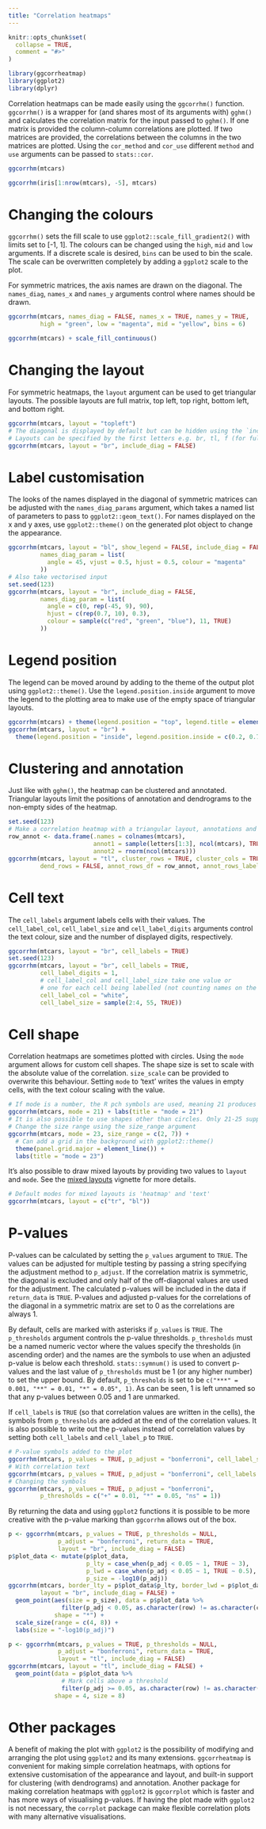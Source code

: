 ```yaml
---
title: "Correlation heatmaps"
---
```


```r
knitr::opts_chunk$set(
  collapse = TRUE,
  comment = "#>"
)
```

```r
library(ggcorrheatmap)
library(ggplot2)
library(dplyr)
```

Correlation heatmaps can be made easily using the `ggcorrhm()` function. `ggcorrhm()` is a wrapper for (and shares most of its arguments with) `gghm()` and calculates the correlation matrix for the input passed to `gghm()`. If one matrix is provided the column-column correlations are plotted. If two matrices are provided, the correlations between the columns in the two matrices are plotted. Using the `cor_method` and `cor_use` different `method` and `use` arguments can be passed to `stats::cor`.

```r
ggcorrhm(mtcars)
```

```r
ggcorrhm(iris[1:nrow(mtcars), -5], mtcars)
```

# Changing the colours

`ggcorrhm()` sets the fill scale to use `ggplot2::scale_fill_gradient2()` with limits set to [-1, 1]. The colours can be changed using the `high`, `mid` and `low` arguments. If a discrete scale is desired, `bins` can be used to bin the scale. The scale can be overwritten completely by adding a `ggplot2` scale to the plot.

For symmetric matrices, the axis names are drawn on the diagonal. The `names_diag`, `names_x` and `names_y` arguments control where names should be drawn.

```r
ggcorrhm(mtcars, names_diag = FALSE, names_x = TRUE, names_y = TRUE,
         high = "green", low = "magenta", mid = "yellow", bins = 6)

ggcorrhm(mtcars) + scale_fill_continuous()
```

# Changing the layout

For symmetric heatmaps, the `layout` argument can be used to get triangular layouts. The possible layouts are full matrix, top left, top right, bottom left, and bottom right.

```r
ggcorrhm(mtcars, layout = "topleft")
# The diagonal is displayed by default but can be hidden using the `include_diag` argument
# Layouts can be specified by the first letters e.g. br, tl, f (for full), w (whole, same as full)
ggcorrhm(mtcars, layout = "br", include_diag = FALSE)
```

# Label customisation

The looks of the names displayed in the diagonal of symmetric matrices can be adjusted with the `names_diag_params` argument, which takes a named list of parameters to pass to `ggplot2::geom_text()`. For names displayed on the x and y axes, use `ggplot2::theme()` on the generated plot object to change the appearance.

```r
ggcorrhm(mtcars, layout = "bl", show_legend = FALSE, include_diag = FALSE,
         names_diag_param = list(
           angle = 45, vjust = 0.5, hjust = 0.5, colour = "magenta"
         ))
# Also take vectorised input
set.seed(123)
ggcorrhm(mtcars, layout = "br", include_diag = FALSE,
         names_diag_param = list(
           angle = c(0, rep(-45, 9), 90),
           hjust = c(rep(0.7, 10), 0.3),
           colour = sample(c("red", "green", "blue"), 11, TRUE)
         ))
```

# Legend position

The legend can be moved around by adding to the theme of the output plot using `ggplot2::theme()`. Use the `legend.position.inside` argument to move the legend to the plotting area to make use of the empty space of triangular layouts.

```r
ggcorrhm(mtcars) + theme(legend.position = "top", legend.title = element_text(vjust = 0.8))
ggcorrhm(mtcars, layout = "br") +
  theme(legend.position = "inside", legend.position.inside = c(0.2, 0.7))
```

# Clustering and annotation

Just like with `gghm()`, the heatmap can be clustered and annotated. Triangular layouts limit the positions of annotation and dendrograms to the non-empty sides of the heatmap.

```r
set.seed(123)
# Make a correlation heatmap with a triangular layout, annotations and clustering
row_annot <- data.frame(.names = colnames(mtcars),
                        annot1 = sample(letters[1:3], ncol(mtcars), TRUE),
                        annot2 = rnorm(ncol(mtcars)))
ggcorrhm(mtcars, layout = "tl", cluster_rows = TRUE, cluster_cols = TRUE,
         dend_rows = FALSE, annot_rows_df = row_annot, annot_rows_label_side = "top")
```

# Cell text

The `cell_labels` argument labels cells with their values. The `cell_label_col`, `cell_label_size` and `cell_label_digits` arguments control the text colour, size and the number of displayed digits, respectively.

```r
ggcorrhm(mtcars, layout = "br", cell_labels = TRUE)
set.seed(123)
ggcorrhm(mtcars, layout = "br", cell_labels = TRUE,
         cell_label_digits = 1,
         # cell_label_col and cell_label_size take one value or
         # one for each cell being labelled (not counting names on the diagonal)
         cell_label_col = "white",
         cell_label_size = sample(2:4, 55, TRUE))
```

# Cell shape

Correlation heatmaps are sometimes plotted with circles. Using the `mode` argument allows for custom cell shapes. The shape size is set to scale with the absolute value of the correlation. `size_scale` can be provided to overwrite this behaviour. Setting `mode` to 'text' writes the values in empty cells, with the text colour scaling with the value.

```r
# If mode is a number, the R pch symbols are used, meaning 21 produces circles.
ggcorrhm(mtcars, mode = 21) + labs(title = "mode = 21")
# It is also possible to use shapes other than circles. Only 21-25 support filling.
# Change the size range using the size_range argument
ggcorrhm(mtcars, mode = 23, size_range = c(2, 7)) +
  # Can add a grid in the background with ggplot2::theme()
  theme(panel.grid.major = element_line()) +
  labs(title = "mode = 23")
```

It's also possible to draw mixed layouts by providing two values to `layout` and `mode`. See the [mixed layouts](mixed.html) vignette for more details.

```r
# Default modes for mixed layouts is 'heatmap' and 'text'
ggcorrhm(mtcars, layout = c("tr", "bl"))
```

# P-values

P-values can be calculated by setting the `p_values` argument to `TRUE`. The values can be adjusted for multiple testing by passing a string specifying the adjustment method to `p_adjust`. If the correlation matrix is symmetric, the diagonal is excluded and only half of the off-diagonal values are used for the adjustment. The calculated p-values will be included in the data if `return_data` is `TRUE`. P-values and adjusted p-values for the correlations of the diagonal in a symmetric matrix are set to 0 as the correlations are always 1.

By default, cells are marked with asterisks if `p_values` is `TRUE`. The `p_thresholds` argument controls the p-value thresholds. `p_thresholds` must be a named numeric vector where the values specify the thresholds (in ascending order) and the names are the symbols to use when an adjusted p-value is below each threshold. `stats::symnum()` is used to convert p-values and the last value of `p_thresholds` must be 1 (or any higher number) to set the upper bound. By default, `p_thresholds` is set to be `c("***" = 0.001, "**" = 0.01, "*" = 0.05", 1)`. As can be seen, 1 is left unnamed so that any p-values between 0.05 and 1 are unmarked.

If `cell_labels` is `TRUE` (so that correlation values are written in the cells), the symbols from `p_thresholds` are added at the end of the correlation values. It is also possible to write out the p-values instead of correlation values by setting both `cell_labels` and `cell_label_p` to `TRUE`.

```r
# P-value symbols added to the plot
ggcorrhm(mtcars, p_values = TRUE, p_adjust = "bonferroni", cell_label_size = 6)
# With correlation text
ggcorrhm(mtcars, p_values = TRUE, p_adjust = "bonferroni", cell_labels = TRUE)
# Changing the symbols
ggcorrhm(mtcars, p_values = TRUE, p_adjust = "bonferroni",
         p_thresholds = c("+" = 0.01, "*" = 0.05, "ns" = 1))
```

By returning the data and using `ggplot2` functions it is possible to be more creative with the p-value marking than `ggcorrhm` allows out of the box.

```r
p <- ggcorrhm(mtcars, p_values = TRUE, p_thresholds = NULL,
              p_adjust = "bonferroni", return_data = TRUE,
              layout = "br", include_diag = FALSE)
p$plot_data <- mutate(p$plot_data,
                      p_lty = case_when(p_adj < 0.05 ~ 1, TRUE ~ 3),
                      p_lwd = case_when(p_adj < 0.05 ~ 1, TRUE ~ 0.5),
                      p_size = -log10(p_adj))
ggcorrhm(mtcars, border_lty = p$plot_data$p_lty, border_lwd = p$plot_data$p_lwd,
         layout = "br", include_diag = FALSE) +
  geom_point(aes(size = p_size), data = p$plot_data %>%
               filter(p_adj < 0.05, as.character(row) != as.character(col)),
             shape = "*") +
  scale_size(range = c(4, 8)) +
  labs(size = "-log10(p_adj)")
```

```r
p <- ggcorrhm(mtcars, p_values = TRUE, p_thresholds = NULL,
              p_adjust = "bonferroni", return_data = TRUE,
              layout = "tl", include_diag = FALSE)
ggcorrhm(mtcars, layout = "tl", include_diag = FALSE) +
  geom_point(data = p$plot_data %>%
               # Mark cells above a threshold
               filter(p_adj >= 0.05, as.character(row) != as.character(col)),
             shape = 4, size = 8)
```


# Other packages

A benefit of making the plot with `ggplot2` is the possibility of modifying and arranging the plot using `ggplot2` and its many extensions. `ggcorrheatmap` is convenient for making simple correlation heatmaps, with options for extensive customisation of the appearance and layout, and built-in support for clustering (with dendrograms) and annotation. Another package for making correlation heatmaps with `ggplot2` is `ggcorrplot` which is faster and has more ways of visualising p-values. If having the plot made with `ggplot2` is not necessary, the `corrplot` package can make flexible correlation plots with many alternative visualisations.
